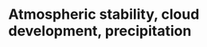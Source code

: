 # Atmospheric stability, cloud development, precipitation
\chaptermark{Atm}


<!-- ```{r,echo=FALSE,message=FALSE,warning=FALSE} -->
<!-- knitr::kable(mtcars[1:6, 1:6], caption = 'Example of table directly from R',format = c("pandoc")) -->
<!-- ``` -->

<!-- Lorem ipsum dolor sit amet, fermentum ornare morbi sociosqu dictumst. In malesuada nulla aliquam id tellus ridiculus eu. Ac id ridiculus nec commodo in feugiat in. Parturient amet eget suspendisse diam non platea justo. Elementum ac lacus cubilia nulla vestibulum eu, egestas. Nec non urna mi et, malesuada enim. Vitae at amet varius erat. Aenean nunc commodo sodales accumsan, nec dui posuere nec elit, etiam. Maximus faucibus magnis penatibus euismod vestibulum, tempor turpis. Ac, tincidunt potenti felis enim morbi blandit, accumsan bibendum vitae nulla senectus dictum. Ac ac sagittis ut in quam nec gravida etiam a conubia ex. -->

<!-- Ut non, venenatis in, scelerisque in sed, interdum ipsum. Non imperdiet, sagittis, erat tempor. Pretium ligula, augue curabitur mi luctus nam auctor fames? Tellus tristique rutrum integer fermentum dapibus, vehicula nascetur. Ante fringilla orci, nostra maximus tempus! Donec non ligula in eu sociis sed tincidunt purus nunc. Orci nam conubia dis orci lacus. In aenean leo quis enim convallis, sagittis massa. Odio varius duis nec diam quam quis in condimentum et. Amet id, interdum vestibulum et diam quam litora eget vitae eget pharetra. Maecenas eget, donec pretium sit in condimentum ut lobortis, eu. Non, eget sed. Cras laoreet ut et a, maecenas magna inceptos malesuada. -->

<!-- At odio phasellus. Vel, sagittis dictumst cum litora rhoncus. Elementum suspendisse. Metus porttitor netus interdum tristique ornare augue. Faucibus nibh amet, imperdiet commodo nisl consectetur semper. Suscipit lacus, ut iaculis nibh, et sit. Sapien lorem dolor interdum in dictum. Faucibus, eleifend quis, dapibus sed. Nam purus porttitor nulla facilisis varius amet in in blandit.                -->


<!-- ```{r,echo=FALSE,message=FALSE,warning=FALSE} -->

<!-- library(dplyr) -->
<!-- library(kableExtra) -->
<!-- text_tbl <- data.frame( -->
<!--   "Type of model" = c("Biogeochemical", "Forst gap models", "Ecosystem demography"), -->
<!--   "Description" = c("Ecosystem models with emphasis","Individual trees","As in gap models"), -->
<!--   "Example" = c("TEM, CASA","FORET","ED")) -->

<!-- knitr::kable(text_tbl, caption = 'Example of table from Bonan',format = "markdown") -->
<!-- ``` -->


<!-- ```{r <nice2>, echo=FALSE, fig.align='center', fig.asp=.75, fig.cap='Here is a second figure! It was generated in R', out.width='80%',echo=FALSE,message=FALSE,warning = FALSE} -->
<!-- library(ggplot2) -->
<!-- ggplot(midwest, aes(x=area, y=poptotal)) +  -->
<!--   geom_point(aes(col=state, size=popdensity)) +  -->
<!--   geom_smooth(method="loess", se=F) +  -->
<!--   xlim(c(0, 0.1)) +  -->
<!--   ylim(c(0, 500000)) +  -->
<!--   labs(subtitle="Area Vs Population",  -->
<!--        y="Population",  -->
<!--        x="Area",  -->
<!--        title="Scatterplot",  -->
<!--        caption = "Source: midwest") + -->
<!--   theme_bw() -->

<!-- ``` -->


<!-- You can label chapter and section titles using `{#label}` after them, e.g., we can reference Chapter \@ref(intro). If you do not manually label them, there will be automatic labels anyway. -->

<!-- Figures and tables with captions will be placed in `figure` and `table` environments, respectively. -->

<!-- ```{r nice-fig, fig.cap='Here is a nice figure!', out.width='80%', fig.asp=.75, fig.align='center'} -->
<!-- par(mar = c(4, 4, .1, .1)) -->
<!-- plot(pressure, type = 'b', pch = 19) -->
<!-- ``` -->

<!-- ```{r nice-fig2, fig.cap='Here is a second figure!', out.width='80%', fig.asp=.75, fig.align='center',echo=FALSE} -->
<!-- knitr::include_graphics('figures/Figure_course.png') -->
<!-- ``` -->


<!-- $$\begin{array}{ccc} -->
<!-- x_{11} & x_{12} & x_{13}\\ -->
<!-- x_{21} & x_{22} & x_{23} -->
<!-- \end{array}$$ -->


<!-- Reference a figure by its code chunk label with the `fig:` prefix, e.g., see Figure \@ref(fig:nice-fig). Similarly, you can reference tables generated from `knitr::kable()`, e.g., see Table \@ref(tab:nice-tab). -->

<!-- ```{r nice-tab, tidy=FALSE,echo=FALSE} -->
<!-- knitr::kable( -->
<!--   head(iris, 20), caption = 'Here is a nice table!', -->
<!--   booktabs = FALSE, format = c("pandoc") -->
<!-- ) -->
<!-- ``` -->
<!-- You can write citations, too. For example, we are using the **bookdown** package [@R-bookdown] in this sample book, which was built on top of R Markdown and **knitr** [@xie2015]. -->
<!-- $$ -->
<!--   f\left(k\right) = \binom{n}{k} p^k\left(1-p\right)^{n-k} -->
<!-- $$ -->
